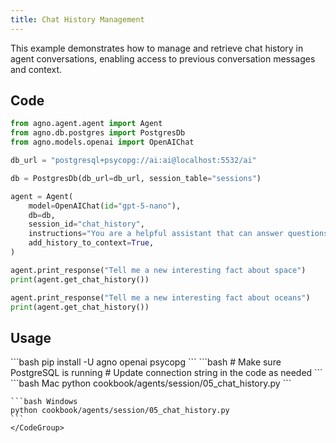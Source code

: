 ```yaml
---
title: Chat History Management
---
```


This example demonstrates how to manage and retrieve chat history in agent conversations, enabling access to previous conversation messages and context.

## Code

```python cookbook/agents/session/05_chat_history.py
from agno.agent.agent import Agent
from agno.db.postgres import PostgresDb
from agno.models.openai import OpenAIChat

db_url = "postgresql+psycopg://ai:ai@localhost:5532/ai"

db = PostgresDb(db_url=db_url, session_table="sessions")

agent = Agent(
    model=OpenAIChat(id="gpt-5-nano"),
    db=db,
    session_id="chat_history",
    instructions="You are a helpful assistant that can answer questions about space and oceans.",
    add_history_to_context=True,
)

agent.print_response("Tell me a new interesting fact about space")
print(agent.get_chat_history())

agent.print_response("Tell me a new interesting fact about oceans")
print(agent.get_chat_history())
```

## Usage

<Steps>
  <Snippet file="create-venv-step.mdx" />

  <Step title="Install libraries">
    ```bash
    pip install -U agno openai psycopg
    ```
  </Step>

  <Step title="Setup PostgreSQL">
    ```bash
    # Make sure PostgreSQL is running
    # Update connection string in the code as needed
    ```
  </Step>

  <Step title="Run Agent">
    <CodeGroup>
    ```bash Mac
    python cookbook/agents/session/05_chat_history.py
    ```
    
    ```bash Windows
    python cookbook/agents/session/05_chat_history.py
    ```
    </CodeGroup>
  </Step>
</Steps>